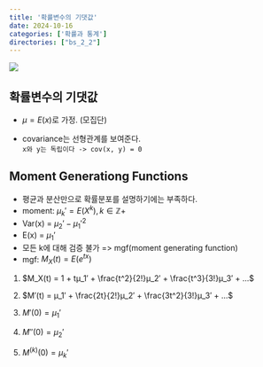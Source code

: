 ```yaml
---
title: '확률변수의 기댓값'
date: 2024-10-16
categories: ['확률과 통계']
directories: ["bs_2_2"]
---
```


![](/img/stat-thumb.jpg){.post-thumbnail}

## 확률변수의 기댓값

- $μ = E(x)$로 가정. (모집단)

- covariance는 선형관계를 보여준다.  
  `x와 y는 독립이다 -> cov(x, y) = 0`


## Moment Generationg Functions

- 평균과 분산만으로 확률분포를 설명하기에는 부족하다.  
- moment: $μ_k′ = E(X^k), k ∈ ℤ+$
- Var(x) = $μ_2′ - μ_1′^2$
- E(x) = $μ_1′$
- 모든 k에 대해 검증 불가 => mgf(moment generating function)
- mgf: $M_X(t) = E(e^{tx})$
1. $M_X(t) = 1 + tμ_1′ + \frac{t^2}{2!}μ_2′ + \frac{t^3}{3!}μ_3′ + ...$

2. $M′(t) = μ_1′ + \frac{2t}{2!}μ_2′ + \frac{3t^2}{3!}μ_3′ + ...$

3. $M′(0) = μ_1′$

4. $M′′(0) = μ_2′$

5. $M^{(k)}(0) = μ_k′$
